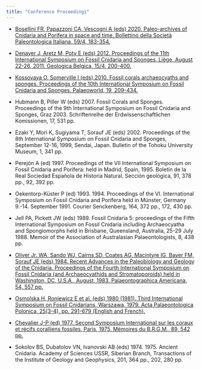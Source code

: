 ```yaml
---
title: "Conference Proceedings"
---
```


-   [Bosellini FR, Papazzoni CA, Vescogni A (eds) 2020. Paleo-archives of Cnidaria and Porifera in space and time. Bollettino della Società Paleontologica Italiana, 59/4, 183-354.](https://www.researchgate.net/publication/347983314_Paleo-archives_of_Cnidaria_and_Porifera_in_space_and_time_Proceedings_of_the_13_th_International_Symposium_on_Fossil_Cnidaria_and_Porifera)

-   [Denayer J, Aretz M, Poty E (eds) 2012. Proceedings of the 11th International Symposium on Fossil Cnidaria and Sponges, Liège, August 22-26, 2011. Geologica Belgica, 15/4, 200-400.](https://popups.uliege.be/1374-8505/index.php?id=3702)

-   [Kossovaya O, Somerville I (eds) 2010. Fossil corals archaeocyaths and sponges. Proceedings of the 10th International Symposium on Fossil Cnidaria and Sponges. Palaeoworld, 19, 209-434.](https://www.sciencedirect.com/journal/palaeoworld/vol/19/issue/3)

-   Hubmann B, Piller W (eds) 2007. Fossil Corals and Sponges. Proceedings of the 9th International Symposium on Fossil Cnidaria and Sponges, Graz 2003. Schriftenreihe der Erdwissenschaftlichen Komissionen, 17, 531 pp.

-   Ezaki Y, Mori K, Sugiyama T, Sorauf JE (eds) 2002. Proceedings of the 8th International Symposium on Fossil Cnidaria and Sponges, September 12-16, 1999, Sendai, Japan. Bulletin of the Tohoku University Museum, 1, 341 pp.

-   Perejón A (ed) 1997. Proceedings of the VII International Symposium on Fossil Cnidaria and Porifera: held in Madrid, Spain, 1995. Boletín de la Real Sociedad Española de Historia Natural. Sección geológica, 91, 378 pp., 92, 392 pp.

-   Oekentorp-Küster P (ed) 1993. 1994. Proceedings of the VI. International Symposium on Fossil Cnidaria and Porifera held in Münster, Germany 9.-14. September 1991. Courier Senckenberg, 164, 372 pp., 172, 430 pp.

-   Jell PA, Pickett JW (eds) 1989. Fossil Cnidaria 5: proceedings of the Fifth International Symposium on Fossil Cnidaria including Archaeocyatha and Spongiomorphs held in Brisbane, Queensland, Australia, 25-29 July 1988. Memoir of the Association of Australasian Palaeontologists, 8, 438 pp.

-   [Oliver Jr. WA, Sando WJ, Cairns SD, Coates AG, Macintyre IG, Bayer FM, Sorauf JE (eds) 1984. Recent Advances in the Paleobiology and Geology of the Cnidaria. Proceedings of the Fourth International Symposium on Fossil Cnidaria (and Archaeocyathids and Stromatoporoids) held in Washington, DC, U.S.A., August, 1983. Palaeontographica Americana, 54, 557 pp.](https://www.biodiversitylibrary.org/page/28035197#page/5/mode/1up)

-   [Osmolska H, Roniewicz E et al. (eds) 1980 (1981). Third International Symposium on Fossil Cnidarians, Warszawa, 1979. Acta Palaeontologica Polonica, 25(3-4), pp. 291-679 (English and French).](https://www.app.pan.pl/issue.html?issue=99)

-   [Chevalier J-P (ed) 1977. Second Symposium International sur les coraux et récifs coralliens fossiles, Paris, 1975. Mémoires du B.R.G.M., 89, 542 pp.](https://ia904708.us.archive.org/18/items/palaeontographic541984pale/palaeontographic541984pale.pdf)

-   Sokolov BS, Dubatolov VN, Ivanovski AB (eds) 1974. 1975. Ancient Cnidaria. Academy of Sciences USSR, Siberian Branch, Transactions of the Institute of Geology and Geophysics, 201, 364 pp., 202, 280 pp.
